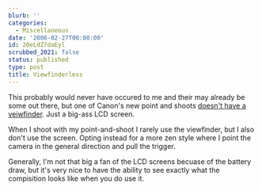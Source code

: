 ```yaml
---
blurb: ''
categories:
  - Miscellaneous
date: '2006-02-27T00:00:00'
id: 20eLdZ7daEyl
scrubbed_2021: false
status: published
type: post
title: Viewfinderless
---
```


This probably would never have occured to me and their may already
be some out there, but one of Canon's new point and shoots
[doesn't have a veiwfinder](http://www.dpreview.com/news/0602/06022109canonsd600.asp#press).
Just a big-ass LCD screen.

When I shoot with my point-and-shoot I rarely use the viewfinder,
but I also don't use the screen. Opting instead for a more zen
style where I point the camera in the general direction and pull
the trigger.

Generally, I'm not that big a fan of the LCD screens becuase of the
battery draw, but it's very nice to have the ability to see exactly
what the compisition looks like when you do use it.
